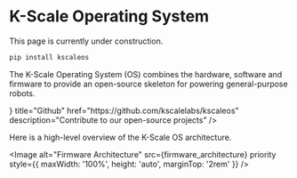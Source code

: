 
# K-Scale Operating System

<Callout type="warning" emoji="⚠️">
This page is currently under construction.
</Callout>

```bash
pip install kscaleos
```

The K-Scale Operating System (OS) combines the hardware, software and firmware to provide an open-source skeleton for powering general-purpose robots.

<Cards>
  <Cards.Card
    icon={<FaGithub />}
    title="Github"
    href="https://github.com/kscalelabs/kscaleos"
    description="Contribute to our open-source projects"
  />
</Cards>

Here is a high-level overview of the K-Scale OS architecture.

<Image
  alt="Firmware Architecture"
  src={firmware_architecture}
  priority
  style={{ maxWidth: '100%', height: 'auto', marginTop: '2rem'  }}
/>
